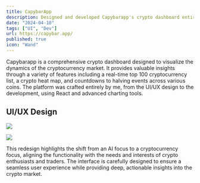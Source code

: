 ```yaml
---
title: CapybarApp
description: Designed and developed Capybarapp's crypto dashboard entirely on my own, focusing on UI/UX and the overall design, using React.
date: "2024-04-10"
tags: ["UI", "Dev"]
url: https://capybar.app/
published: true
icon: "Wand"
---
```


Capybarapp is a comprehensive crypto dashboard designed to visualize the dynamics of the cryptocurrency market. It provides valuable insights through a variety of features including a real-time top 100 cryptocurrency list, a crypto heat map, and countdowns to halving events across various coins. The platform was crafted entirely by me, from the UI/UX design to the development, using React and advanced charting tools.

## UI/UX Design

![](/capybarapp-2.webp)

![](/capybarapp-1.webp)

This redesign highlights the shift from an AI focus to a cryptocurrency focus, aligning the functionality with the needs and interests of crypto enthusiasts and traders. The interface is carefully designed to ensure a seamless user experience while providing deep, actionable insights into the crypto market.

